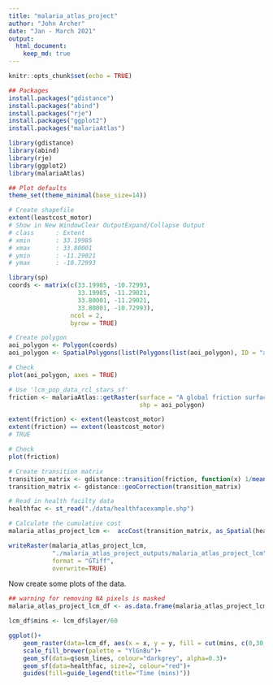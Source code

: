 ```yaml
---
title: "malaria_atlas_project"
author: "John Archer"
date: "Jan - March 2021"
output: 
  html_document:
    keep_md: true
---
```



```r

knitr::opts_chunk$set(echo = TRUE)

```


```r

## Packages
install.packages("gdistance")
install.packages("abind")
install.packages("rje")
install.packages("ggplot2")
install.packages("malariaAtlas")

library(gdistance)
library(abind)
library(rje)
library(ggplot2)
library(malariaAtlas)

## Plot defaults
theme_set(theme_minimal(base_size=14))


```


```r

# Create shapefile 
extent(leastcost_motor) 
# Show in New WindowClear OutputExpand/Collapse Output
# class      : Extent 
# xmin       : 33.19985 
# xmax       : 33.80001 
# ymin       : -11.29021 
# ymax       : -10.72993 

library(sp)
coords <- matrix(c(33.19985, -10.72993,
                   33.19985, -11.29021,
                   33.80001, -11.29021,
                   33.80001, -10.72993),
                 ncol = 2,
                 byrow = TRUE)

# Create polygon
aoi_polygon <- Polygon(coords)
aoi_polygon <- SpatialPolygons(list(Polygons(list(aoi_polygon), ID = "a")), proj4string=CRS("+proj=longlat +ellps=WGS84 +datum=WGS84 +no_defs"))

# Check
plot(aoi_polygon, axes = TRUE)

```


```r

# Use 'lcm_pop_data_rcl_stars_sf'
friction <- malariaAtlas::getRaster(surface = "A global friction surface enumerating land-based travel speed for a nominal year 2015",
                                    shp = aoi_polygon)

extent(friction) <- extent(leastcost_motor) 
extent(friction) == extent(leastcost_motor)
# TRUE

# Check
plot(friction)

```



```r

# Create transition matrix
transition_matrix <- gdistance::transition(friction, function(x) 1/mean(x), 8) 
transition_matrix <- gdistance::geoCorrection(transition_matrix) 


```


```r

# Read in health facilty data
healthfac <- st_read("./data/healthfacexample.shp")

```


```r

# Calculate the cumulative cost
malaria_atlas_project_lcm <-  accCost(transition_matrix, as_Spatial(healthfac))

writeRaster(malaria_atlas_project_lcm,
            "./malaria_atlas_project_outputs/malaria_atlas_project_lcm",
            format = "GTiff", 
            overwrite=TRUE)

```


Now create some plots of the data.
```r

## warning for removing NA pixels is masked
malaria_atlas_project_lcm_df <- as.data.frame(malaria_atlas_project_lcm, xy = TRUE)

lcm_df$mins <- lcm_df$layer/60

ggplot()+
    geom_raster(data=lcm_df, aes(x = x, y = y, fill = cut(mins, c(0,30,60,120,180,240,300,max(mins)))))+
    scale_fill_brewer(palette = "YlGnBu")+
    geom_sf(data=q$osm_lines, colour="darkgrey", alpha=0.3)+
    geom_sf(data=healthfac, size=2, colour="red")+
    guides(fill=guide_legend(title="Time (mins)"))

```







